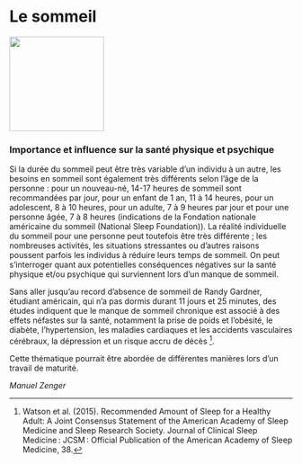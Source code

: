 # Le sommeil

::: {.center data-latex=""}
![](images/sommeil.jpg){height=12em}
:::

### Importance et influence sur la santé physique et psychique {-}

Si la durée du sommeil peut être très variable d'un individu à un autre, les besoins en sommeil sont également très différents selon l'âge de la personne : pour un nouveau-né, 14-17 heures de sommeil sont recommandées par jour, pour un enfant de 1 an, 11 à 14 heures, pour un adolescent, 8 à 10 heures, pour un adulte, 7 à 9 heures par jour et pour une personne âgée, 7 à 8 heures (indications de la Fondation nationale américaine du sommeil (National Sleep Foundation)).  La réalité individuelle du sommeil pour une personne peut toutefois être très différente ; les nombreuses activités, les situations stressantes ou d'autres raisons poussent parfois les individus à réduire leurs temps de sommeil. On peut s'interroger quant aux potentielles conséquences négatives sur la santé physique et/ou psychique qui surviennent lors d'un manque de sommeil.

Sans aller jusqu'au record d'absence de sommeil de Randy Gardner, étudiant américain, qui n'a pas dormis durant 11 jours et 25 minutes, des études indiquent que le manque de sommeil chronique est associé à des effets néfastes sur la santé, notamment la prise de poids et l'obésité, le diabète, l'hypertension, les maladies cardiaques et les accidents vasculaires cérébraux, la dépression et un risque accru de décès ^[Watson et al. (2015). Recommended Amount of Sleep for a Healthy Adult: A Joint Consensus Statement of the American Academy of Sleep Medicine and Sleep Research Society. Journal of Clinical Sleep Medicine : JCSM : Official Publication of the American Academy of Sleep Medicine, 38.].

Cette thématique pourrait être abordée de différentes manières lors d'un travail de maturité.

::: {.signature data-latex=""}
*Manuel Zenger*
:::